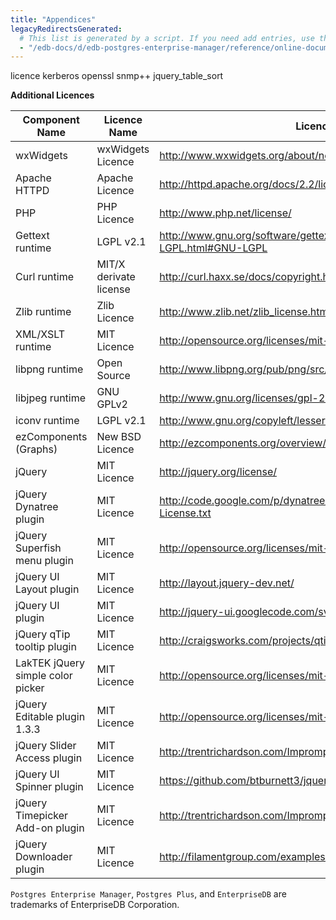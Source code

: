 ```yaml
---
title: "Appendices"
legacyRedirectsGenerated:
  # This list is generated by a script. If you need add entries, use the `legacyRedirects` key.
  - "/edb-docs/d/edb-postgres-enterprise-manager/reference/online-documentation/8.0/appendices.html"
---
```


<div id="appendices" class="registered_link"></div>

<div class="toctree" maxdepth="2" titlesonly="">

licence kerberos openssl snmp++ jquery_table_sort

</div>

**Additional Licences**

| Component Name                    | Licence Name           | Licence Url                                                                   |
| --------------------------------- | ---------------------- | ----------------------------------------------------------------------------- |
| wxWidgets                         | wxWidgets Licence      | <http://www.wxwidgets.org/about/newlicen.htm>                                 |
| Apache HTTPD                      | Apache Licence         | <http://httpd.apache.org/docs/2.2/license.html>                               |
| PHP                               | PHP Licence            | <http://www.php.net/license/>                                                 |
| Gettext runtime                   | LGPL v2.1              | <http://www.gnu.org/software/gettext/manual/html_node/GNU-LGPL.html#GNU-LGPL> |
| Curl runtime                      | MIT/X derivate license | <http://curl.haxx.se/docs/copyright.html>                                     |
| Zlib runtime                      | Zlib Licence           | <http://www.zlib.net/zlib_license.html>                                       |
| XML/XSLT runtime                  | MIT Licence            | <http://opensource.org/licenses/mit-license.html>                             |
| libpng runtime                    | Open Source            | <http://www.libpng.org/pub/png/src/libpng-LICENSE.txt>                        |
| libjpeg runtime                   | GNU GPLv2              | <http://www.gnu.org/licenses/gpl-2.0.html>                                    |
| iconv runtime                     | LGPL v2.1              | <http://www.gnu.org/copyleft/lesser.html>                                     |
| ezComponents (Graphs)             | New BSD Licence        | <http://ezcomponents.org/overview/license>                                    |
| jQuery                            | MIT Licence            | <http://jquery.org/license/>                                                  |
| jQuery Dynatree plugin            | MIT Licence            | <http://code.google.com/p/dynatree/source/browse/trunk/src/MIT-License.txt>   |
| jQuery Superfish menu plugin      | MIT Licence            | <http://opensource.org/licenses/mit-license.php>                              |
| jQuery UI Layout plugin           | MIT Licence            | <http://layout.jquery-dev.net/>                                               |
| jQuery UI plugin                  | MIT Licence            | <http://jquery-ui.googlecode.com/svn/tags/latest/MIT-LICENSE.txt>             |
| jQuery qTip tooltip plugin        | MIT Licence            | <http://craigsworks.com/projects/qtip/download#license>                       |
| LakTEK jQuery simple color picker | MIT Licence            | <http://opensource.org/licenses/mit-license.php>                              |
| jQuery Editable plugin 1.3.3      | MIT Licence            | <http://opensource.org/licenses/mit-license.php>                              |
| jQuery Slider Access plugin       | MIT Licence            | <http://trentrichardson.com/Impromptu/MIT-LICENSE.txt>                        |
| jQuery UI Spinner plugin          | MIT Licence            | <https://github.com/btburnett3/jquery.ui.spinner/blob/master/README>          |
| jQuery Timepicker Add-on plugin   | MIT Licence            | <http://trentrichardson.com/Impromptu/MIT-LICENSE.txt>                        |
| jQuery Downloader plugin          | MIT Licence            | <http://filamentgroup.com/examples/mit-license.txt>                           |

`Postgres Enterprise Manager`, `Postgres Plus`, and `EnterpriseDB` are trademarks of EnterpriseDB Corporation.
